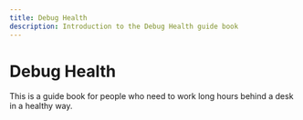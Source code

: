 ```yaml
---
title: Debug Health
description: Introduction to the Debug Health guide book
---
```


# Debug Health

This is a guide book for people who need to work long hours behind a desk in a
healthy way.

